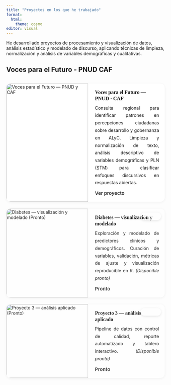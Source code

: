 ```yaml
---
title: "Proyectos en los que he trabajado"
format:
  html:
    theme: cosmo
editor: visual
---
```


He desarrollado proyectos de procesamiento y visualización de datos, análisis estadístico y modelado de discurso, aplicando técnicas de limpieza, normalización y análisis de variables demográficas y cualitativas.

## Voces para el Futuro - PNUD CAF

```{=html}
<!-- ====== GRID DE PROYECTOS ====== -->
<div class="proyectos-wrap">

  <!-- Proyecto 1 - Activo -->
  <a class="proyecto-link" href="https://rpubs.com/Gonzalo_Almendariz/1362876" aria-label="Voces para el Futuro - ver detalle">
    <article class="proyecto-card" role="article">
      <div class="proyecto-media">
        <!-- Usa esta URL o reemplaza por un asset local: assets/img/pnud_voces.jpg -->
        <img src="https://ladatafora.wordpress.com/wp-content/uploads/2025/04/gvrdp3gxmaeshp4.jpg" alt="Voces para el Futuro — PNUD y CAF">
      </div>
      <div class="proyecto-body">
        <h3 class="proyecto-titulo">Voces para el Futuro — PNUD · CAF</h3>
        <p class="proyecto-texto ldf-justo">
          Consulta regional para identificar patrones en percepciones ciudadanas sobre desarrollo y gobernanza en ALyC.
          Limpieza y normalización de texto, análisis descriptivo de variables demográficas y PLN (STM) para clasificar enfoques
          discursivos en respuestas abiertas.
        </p>
        <div class="proyecto-cta" aria-hidden="true">Ver proyecto</div>
      </div>
    </article>
  </a>

  <!-- Proyecto 2 - Pronto -->
  <div class="proyecto-link proyecto-link--disabled" aria-label="Proyecto Diabetes (Pronto)" aria-disabled="true">
    <article class="proyecto-card" role="article" data-state="soon">
      <div class="proyecto-media">
        <img src="images/proyecto_pnud.jpg" alt="Diabetes — visualización y modelado (Pronto)">
      </div>
      <div class="proyecto-body">
        <h3 class="proyecto-titulo">Diabetes — visualización y modelado</h3>
        <p class="proyecto-texto ldf-justo">
          Exploración y modelado de predictores clínicos y demográficos. Curación de variables, validación, métricas de ajuste
          y visualización reproducible en R. <em>(Disponible pronto)</em>
        </p>
        <div class="proyecto-cta" aria-hidden="true">Pronto</div>
      </div>
    </article>
  </div>

  <!-- Proyecto 3 - Pronto -->
  <div class="proyecto-link proyecto-link--disabled" aria-label="Proyecto 3 (Pronto)" aria-disabled="true">
    <article class="proyecto-card" role="article" data-state="soon">
      <div class="proyecto-media">
        <img src="images/proyecto_pnud.jpg" alt="Proyecto 3 — análisis aplicado (Pronto)">
      </div>
      <div class="proyecto-body">
        <h3 class="proyecto-titulo">Proyecto 3 — análisis aplicado</h3>
        <p class="proyecto-texto ldf-justo">
          Pipeline de datos con control de calidad, reporte automatizado y tablero interactivo. <em>(Disponible pronto)</em>
        </p>
        <div class="proyecto-cta" aria-hidden="true">Pronto</div>
      </div>
    </article>
  </div>

</div>

<style>
/* ====== LAYOUT GENERAL ====== */
.proyectos-wrap{
  display:grid;
  grid-template-columns: 1fr;
  gap: 22px;
  margin: 32px 0 10px 0;
}
@media (min-width: 860px){
  .proyectos-wrap{ grid-template-columns: 1fr; } /* una por fila para lectura cómoda */
}

/* ====== LINK WRAPPER ====== */
.proyecto-link{
  text-decoration: none;
  color: inherit;
  display:block;
}
.proyecto-link:hover,
.proyecto-link:focus{
  /* Anula el hover global (fondo marrón) dentro del grid de proyectos */
  background: none !important;
  color: inherit !important;
  outline: none;
}

/* Estado deshabilitado (Pronto) */
.proyecto-link--disabled{
  pointer-events: none;
  cursor: default;
}

/* ====== TARJETA ====== */
.proyecto-card{
  display:flex;
  gap: 18px;
  align-items: stretch;
  background: #fff;
  border: 1px solid var(--border);
  border-radius: 14px;
  box-shadow: 0 2px 10px rgba(0,0,0,.06);
  transition: transform .18s ease, box-shadow .18s ease, border-color .18s ease;
  overflow: hidden;
}
.proyecto-card:hover{
  transform: translateY(-4px);
  box-shadow: 0 10px 26px rgba(0,0,0,.15);
  border-color: rgba(0,0,0,.08);
}

/* Badge PRONTO */
.proyecto-card[data-state="soon"]{
  position: relative;
  opacity: .92; /* sutil, no lo apaga demasiado */
}
.proyecto-card[data-state="soon"]::after{
  content: "Pronto";
  position: absolute;
  top: 12px;
  right: 12px;
  background: var(--accent);
  color: #fff;
  font-weight: 700;
  font-size: .82rem;
  letter-spacing: .02em;
  padding: 4px 10px;
  border-radius: 999px;
  box-shadow: 0 2px 8px rgba(0,0,0,.12);
}

/* Media / Imagen */
.proyecto-media{
  width: 40%;
  min-width: 260px;
  max-width: 440px;
  background: var(--bg-soft);
  display:flex;
  align-items:center;
  justify-content:center;
  overflow:hidden;
}
.proyecto-media img{
  width:100%;
  height:100%;
  object-fit: cover;
  display:block;
}

/* Cuerpo */
.proyecto-body{
  flex:1;
  padding: 18px 18px 18px 4px;
  display:flex;
  flex-direction: column;
  justify-content:center;
}
.proyecto-titulo{
  margin: 0 0 8px 0;
  font-family: "Literata","Georgia",serif;
  font-weight: 600;
  letter-spacing: -0.01em;
  color: var(--accent);
  text-align: left;
}
.proyecto-texto{
  margin: 0;
  line-height: 1.7;
  color: var(--text);
  text-align: justify;
}

/* CTA fantasma (no botón) */
.proyecto-cta{
  margin-top: 12px;
  font-weight: 600;
  font-size: .95rem;
  color: var(--link);
  opacity: .9;
}

/* Responsivo */
@media (max-width: 900px){
  .proyecto-card{ flex-direction: column; }
  .proyecto-media{ width:100%; min-width: unset; max-height: 280px; }
  .proyecto-body{ padding: 14px 16px 18px 16px; }
  .proyecto-titulo{ text-align:center; }
  .proyecto-texto{ text-align: left; } /* lectura más natural en móvil */
}

/* ====== FOOTER LIMPIO ====== */
.footer-limpio{
  margin-top: 40px;
  padding: 22px 0 18px 0;
  border-top: 1px solid var(--border);
  text-align: center;
  color: #555;
  font-size: 0.95rem;
}
.footer-limpio .logo{
  height:48px; display:block; margin:0 auto 8px auto; opacity:.9;
}
.footer-limpio a{
  color: inherit;
  background: none !important; /* evita el fondo en hover dentro del footer */
}
.footer-limpio a:hover{ text-decoration: underline; }
.footer-limpio .gh{
  height:18px; filter: invert(35%); opacity:.8;
}
</style>
```
